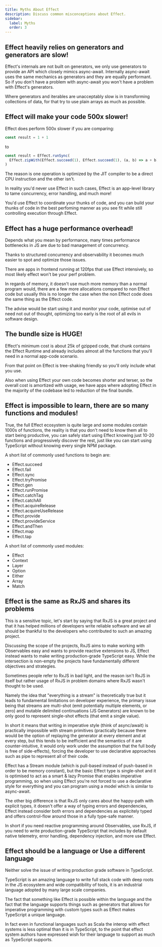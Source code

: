 ```yaml
---
title: Myths About Effect
description: Discuss common misconceptions about Effect.
sidebar:
  label: Myths
  order: 3
---
```


## Effect heavily relies on generators and generators are slow!

Effect's internals are not built on generators, we only use generators to provide an API which closely mimics async-await. Internally async-await uses the same mechanics as generators and they are equally performant. So if you don't have a problem with async-await you won't have a problem with Effect's generators.

Where generators and iterables are unacceptably slow is in transforming collections of data, for that try to use plain arrays as much as possible.

## Effect will make your code 500x slower!

Effect does perform 500x slower if you are comparing:

```ts
const result = 1 + 1
```

to

```ts
const result = Effect.runSync(
  Effect.zipWith(Effect.succeed(1), Effect.succeed(1), (a, b) => a + b)
)
```

The reason is one operation is optimized by the JIT compiler to be a direct CPU instruction and the other isn't.

In reality you'd never use Effect in such cases, Effect is an app-level library to tame concurrency, error handling, and much more!

You'd use Effect to coordinate your thunks of code, and you can build your thunks of code in the best perfoming manner as you see fit while still controlling execution through Effect.

## Effect has a huge performance overhead!

Depends what you mean by performance, many times performance bottlenecks in JS are due to bad management of concurrency.

Thanks to structured concurrency and observability it becomes much easier to spot and optimize those issues.

There are apps in frontend running at 120fps that use Effect intensively, so most likely effect won't be your perf problem.

In regards of memory, it doesn't use much more memory than a normal program would, there are a few more allocations compared to non Effect code but usually this is no longer the case when the non Effect code does the same thing as the Effect code.

The advise would be start using it and monitor your code, optimise out of need not out of thought, optimizing too early is the root of all evils in software design.

## The bundle size is HUGE!

Effect's minimum cost is about 25k of gzipped code, that chunk contains the Effect Runtime and already includes almost all the functions that you'll need in a normal app-code scenario.

From that point on Effect is tree-shaking friendly so you'll only include what you use.

Also when using Effect your own code becomes shorter and terser, so the overall cost is amortized with usage, we have apps where adopting Effect in the majority of the codebase led to reduction of the final bundle.

## Effect is impossible to learn, there are so many functions and modules!

True, the full Effect ecosystem is quite large and some modules contain 1000s of functions, the reality is that you don't need to know them all to start being productive, you can safely start using Effect knowing just 10-20 functions and progressively discover the rest, just like you can start using TypeScript without knowing every single NPM package.

A short list of commonly used functions to begin are:

- Effect.succeed
- Effect.fail
- Effect.sync
- Effect.tryPromise
- Effect.gen
- Effect.runPromise
- Effect.catchTag
- Effect.catchAll
- Effect.acquireRelease
- Effect.acquireUseRelease
- Effect.provide
- Effect.provideService
- Effect.andThen
- Effect.map
- Effect.tap

A short list of commonly used modules:

- Effect
- Context
- Layer
- Option
- Either
- Array
- Match

## Effect is the same as RxJS and shares its problems

This is a sensitive topic, let's start by saying that RxJS is a great project and that it has helped millions of developers write reliable software and we all should be thankful to the developers who contributed to such an amazing project.

Discussing the scope of the projects, RxJS aims to make working with Observables easy and wants to provide reactive extensions to JS, Effect instead wants to make writing production-grade TypeScript easy. While the intersection is non-empty the projects have fundamentally different objectives and strategies.

Sometimes people refer to RxJS in bad light, and the reason isn't RxJS in itself but rather usage of RxJS in problem domains where RxJS wasn't thought to be used.

Namely the idea that "everything is a stream" is theoretically true but it leads to fundamental limitations on developer experience, the primary issue being that streams are multi-shot (emit potentially multiple elements, or zero) and mutable delimited continuations (JS Generators) are known to be only good to represent single-shot effects (that emit a single value).

In short it means that writing in imperative style (think of async/await) is practically impossible with stream primitives (practically because there would be the option of replaying the generator at every element and at every step, but this tends to be inefficient and the semantics of it are counter-intuitive, it would only work under the assumption that the full body is free of side-effects), forcing the developer to use declarative approaches such as pipe to represent all of their code.

Effect has a Stream module (which is pull-based instead of push-based in order to be memory constant), but the basic Effect type is single-shot and it is optimised to act as a smart & lazy Promise that enables imperative programming, so when using Effect you're not forced to use a declarative style for everything and you can program using a model which is similar to async-await.

The other big difference is that RxJS only cares about the happy-path with explicit types, it doesn't offer a way of typing errors and dependencies, Effect instead consider both errors and dependencies as explicitely typed and offers control-flow around those in a fully type-safe manner.

In short if you need reactive programming around Observables, use RxJS, if you need to write production-grade TypeScript that includes by default native telemetry, error handling, dependency injection, and more use Effect.

## Effect should be a language or Use a different language

Neither solve the issue of writing production grade software in TypeScript.

TypeScript is an amazing language to write full stack code with deep roots in the JS ecosystem and wide compatibility of tools, it is an industrial language adopted by many large scale companies.

The fact that something like Effect is possible within the language and the fact that the language supports things such as generators that allows for imperative programming with custom types such as Effect makes TypeScript a unique language.

In fact even in functional languages such as Scala the interop with effect systems is less optimal than it is in TypeScript, to the point that effect system authors have expressed wish for their language to support as much as TypeScript supports.
